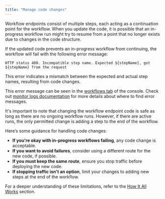 ```yaml
---
title: "Manage code changes"
---
```


Workflow endpoints consist of multiple steps, each acting as a continuation point for the workflow. When you update the code, it is possible that an in-progress workflow run might try to resume from a point that no longer exists due to changes in the code structure.

If the updated code prevents an in-progress workflow from continuing, the workflow will fail with the following error message:

```
HTTP status 400. Incompatible step name. Expected ${stepName}, got ${stepName} from the request
```

This error indicates a mismatch between the expected and actual step names, resulting from code changes.

This error message can be seen in the [workflows tab](https://console.upstash.com/qstash?tab=workflows) of the console.
Check out [monitor logs documentation](/qstash/workflow/howto/monitor) for more details about where to find error messages.

It's important to note that changing the workflow endpoint code is safe as long as there are no ongoing workflow runs. However, if there are active runs, the only permitted change is adding a step to the end of the workflow.

Here’s some guidance for handling code changes:

- **If you're okay with in-progress workflows failing**, any code change is acceptable.
- **If you want to avoid failures**, consider using a different route for the new code, if possible.
- **If you must keep the same route**, ensure you stop traffic before deploying the new code.
- **If stopping traffic isn't an option**, limit your changes to adding new steps at the end of the workflow.

For a deeper understanding of these limitations, refer to the [How It All Works](/qstash/workflow/how) section.

